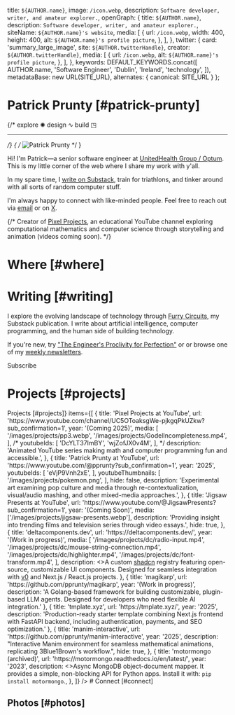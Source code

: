
  title: `${AUTHOR.name}`,
  image: `/icon.webp`,
  description: `Software developer, writer, and amateur explorer.`,
  openGraph: {
    title: `${AUTHOR.name}`,
    description: `Software developer, writer, and amateur explorer.`,
    siteName: `${AUTHOR.name}'s website`,
    media: [
      {
        url: `/icon.webp`,
        width: 400,
        height: 400,
        alt: `${AUTHOR.name}'s profile picture`,
      },
    ],
  },
  twitter: {
    card: 'summary_large_image',
    site: `${AUTHOR.twitterHandle}`,
    creator: `${AUTHOR.twitterHandle}`,
    media: [
      {
        url: `/icon.webp`,
        alt: `${AUTHOR.name}'s profile picture`,
      },
    ],
  },
  keywords: DEFAULT_KEYWORDS.concat([
    AUTHOR.name,
    'Software Engineer',
    'Dublin',
    'Ireland',
    'technology',
  ]),
  metadataBase: new URL(SITE_URL),
    alternates: {
      canonical: SITE_URL
    }
};

<AnimatedSection delay={0}>

# Patrick Prunty [#patrick-prunty]

</AnimatedSection>

<AnimatedSection delay={150}>
{/*
explore ✺︎ design ∿︎ build ◳︎

***
*/}
<UniqueViewers />
{
/*
  <Image
  src="/images/me-sketch2.png"
  alt="Patrick Prunty"
  className="bg-gray-100 block mt-5 mb-5 mx-auto w-40 rounded-full h-auto sm:float-right sm:ml-5 sm:mb-5 object-cover overflow-hidden aspect-square"
  width={200}
  height={200}
  priority
  quality={100}
/>
*/
}

Hi! I'm Patrick—a senior software engineer at [UnitedHealth Group / Optum](https://optum.com). This is my little corner of the web where I share my work with y'all.

In my spare time, I [write on Substack](https://furrycircuits.substack.com/), train for triathlons, and tinker around with all sorts of random computer stuff.

I'm always happy to connect with like-minded people. Feel free to reach out via [email](mailto:patrickprunty.business@gmail.com) or on [X](https://x.com/intent/follow?screen_name=pprunty_&original_referer=https://patrickprunty.com/).

</AnimatedSection>

{/*
Creator of [Pixel Projects](https://www.youtube.com/channel/UC5OToaksgWe-pjkgqPkUZkw?sub_confirmation=1), an educational YouTube channel exploring computational mathematics and computer science through storytelling and animation (videos coming soon).
*/}

<AnimatedSection delay={300}>

# Where [#where]

<Map />

</AnimatedSection>


<AnimatedSection delay={450}>

# Writing [#writing]

I explore the evolving landscape of technology through [Furry Circuits](https://furrycircuits.substack.com/), my Substack publication. I write about artificial intelligence, computer programming, and the human side of building technology.

If you're new, try ["The Engineer's Proclivity for Perfection"](https://furrycircuits.substack.com/p/the-engineers-proclivity-for-perfection) or or browse one of my [weekly newsletters](https://furrycircuits.substack.com/s/weekly-newsletter).

<SubstackButton>Subscribe</SubstackButton>

</AnimatedSection>

<AnimatedSection delay={600}>

# Projects [#projects]

</AnimatedSection>


<Section
  sectionName={<>Projects [#projects]</>}
  items={[
    {
      title: 'Pixel Projects at YouTube',
      url: 'https://www.youtube.com/channel/UC5OToaksgWe-pjkgqPkUZkw?sub_confirmation=1',
      year: '(Coming 2025)',
      media: [
        '/images/projects/pp3.webp',
        '/images/projects/GodelIncompleteness.mp4',
      ],
/*
      youtubeIds: [
        'DcYLT37ImBY',
        'wjZofJX0v4M',
      ],
*/
      description: 'Animated YouTube series making math and computer programming fun and accessible.',
    },
        {
          title: 'Patrick Prunty at YouTube',
          url: 'https://www.youtube.com/@pprunty?sub_confirmation=1',
          year: '2025',
          youtubeIds: [
            'eVjP9Vnh2xE',
          ],
          youtubeThumbnails: [
            '/images/projects/pokemon.png',
          ],
          hide: false,
          description:
              'Experimental art examining pop culture and media through re-contextualization, visual/audio mashing, and other mixed-media approaches.',
        },
    {
      title: 'Jigsaw Presents at YouTube',
      url: 'https://www.youtube.com/@JigsawPresents?sub_confirmation=1',
      year: '(Coming Soon)',
      media: ['/images/projects/jigsaw-presents.webp'],
      description: 'Providing insight into trending films and television series through video essays.',
      hide: true,
    },
    {
      title: 'deltacomponents.dev',
      url: 'https://deltacomponents.dev/',
      year: '(Work in progress)',
      media: [
        '/images/projects/dc/radio-input.mp4',
        '/images/projects/dc/mouse-string-connection.mp4',
        '/images/projects/dc/highlighter.mp4',
        '/images/projects/dc/font-transform.mp4',
      ],
      description: <>A custom <a href="https://ui.shadcn.com/" target="_blank" rel="noopener noreferrer">shadcn</a> registry featuring open-source, customizable UI components. Designed for seamless integration with <a href="https://v0.dev/chat" target="_blank" rel="noopener noreferrer">v0</a> and Next.js / React.js projects.</>
    },
    {
      title: 'magikarp',
      url: 'https://github.com/pprunty/magikarp',
      year: '(Work in progress)',
      description: 'A Golang-based framework for building customizable, plugin-based LLM agents. Designed for developers who need flexible AI integration.'
    },
    {
      title: 'tmplate.xyz',
      url: 'https://tmplate.xyz/',
      year: '2025',
      description: 'Production-ready starter template combining Next.js frontend with FastAPI backend, including authentication, payments, and SEO optimization.'
    },
    {
      title: 'manim-interactive',
      url: 'https://github.com/pprunty/manim-interactive',
      year: '2025',
      description: "Interactive Manim environment for seamless mathematical animations, replicating 3Blue1Brown's workflow.",
      hide: true,
    },
    {
      title: 'motormongo (archived)',
      url: 'https://motormongo.readthedocs.io/en/latest/',
      year: '2023',
      description: <>Async MongoDB object-document mapper. It provides a simple, non-blocking API for Python apps. Install it with: <code>pip install motormongo</code>.</>,
    },
  ]}
/>


<AnimatedSection delay={800}>
# Connect [#connect]
</AnimatedSection>

<AnimatedSection delay={850}>
<Contact />
</AnimatedSection>

# Photos [#photos]

<PhotoGrid />

<AnimatedSection delay={900}>

<Footer />

</AnimatedSection>
